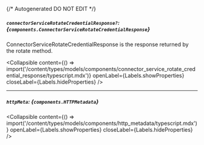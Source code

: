 {/* Autogenerated DO NOT EDIT  */}

##### `connectorServiceRotateCredentialResponse?`: *{`components.ConnectorServiceRotateCredentialResponse`}*
ConnectorServiceRotateCredentialResponse is the response returned by the rotate method.

<Collapsible content={() => import('/content/types/models/components/connector_service_rotate_credential_response/typescript.mdx')} openLabel={Labels.showProperties} closeLabel={Labels.hideProperties} />


---
##### `httpMeta`: *{`components.HTTPMetadata`}*

<Collapsible content={() => import('/content/types/models/components/http_metadata/typescript.mdx')} openLabel={Labels.showProperties} closeLabel={Labels.hideProperties} />



